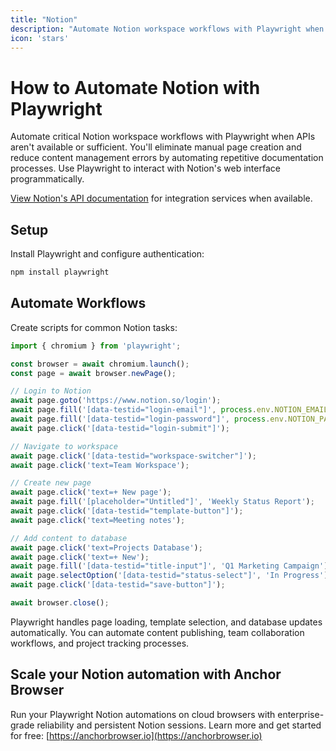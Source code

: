 ```yaml
---
title: "Notion"
description: "Automate Notion workspace workflows with Playwright when APIs aren't available."
icon: 'stars'
---
```


# How to Automate Notion with Playwright

Automate critical Notion workspace workflows with Playwright when APIs aren't available or sufficient. You'll eliminate manual page creation and reduce content management errors by automating repetitive documentation processes. Use Playwright to interact with Notion's web interface programmatically.

[View Notion's API documentation](https://developers.notion.com/) for integration services when available.

## Setup

Install Playwright and configure authentication:

```bash
npm install playwright
```


## Automate Workflows

Create scripts for common Notion tasks:

```JavaScript
import { chromium } from 'playwright';

const browser = await chromium.launch();
const page = await browser.newPage();

// Login to Notion
await page.goto('https://www.notion.so/login');
await page.fill('[data-testid="login-email"]', process.env.NOTION_EMAIL);
await page.fill('[data-testid="login-password"]', process.env.NOTION_PASSWORD);
await page.click('[data-testid="login-submit"]');

// Navigate to workspace
await page.click('[data-testid="workspace-switcher"]');
await page.click('text=Team Workspace');

// Create new page
await page.click('text=+ New page');
await page.fill('[placeholder="Untitled"]', 'Weekly Status Report');
await page.click('[data-testid="template-button"]');
await page.click('text=Meeting notes');

// Add content to database
await page.click('text=Projects Database');
await page.click('text=+ New');
await page.fill('[data-testid="title-input"]', 'Q1 Marketing Campaign');
await page.selectOption('[data-testid="status-select"]', 'In Progress');
await page.click('[data-testid="save-button"]');

await browser.close();
```

Playwright handles page loading, template selection, and database updates automatically. You can automate content publishing, team collaboration workflows, and project tracking processes.

## Scale your Notion automation with Anchor Browser

Run your Playwright Notion automations on cloud browsers with enterprise-grade reliability and persistent Notion sessions. Learn more and get started for free: [https://anchorbrowser.io](https://anchorbrowser.io)
